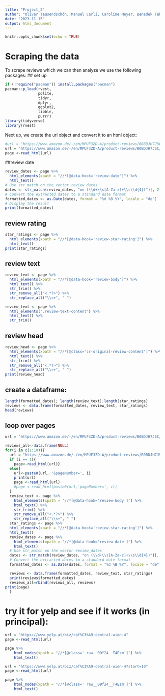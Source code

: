 ---
title: "Project_2"
author: "Oliver Tausendschön, Manuel Carli, Caroline Meyer, Benedek Takacs"
date: "2023-11-15"
output: html_document
---

```{r setup, include=FALSE}
knitr::opts_chunk$set(echo = TRUE)
```


# Scraping the data

To scrape reviews which we can then analyze we use the following packages:
## set up
```{r}
if (!require("pacman")) install.packages("pacman")
pacman::p_load(rvest,
               polite,
               tidyr,
               dplyr,
               ggplot2,
               tibble,
               purrr)
library(tidyverse)
library(rvest)
```
Next up, we create the url object and convert it to an html object:

```{r}
#url = "https://www.amazon.de/-/en/MPUF3ZD-A/product-reviews/B0BDJH7J5C/ref=cm_cr_arp_d_paging_btm_next_2?ie=UTF8&reviewerType=all_reviews&pageNumber=2"
url = "https://www.amazon.de/-/en/MPUF3ZD-A/product-reviews/B0BDJH7J5C/ref=cm_cr_dp_d_show_all_btm?ie=UTF8&reviewerType=all_reviews"
page <-read_html(url)
```




##review date
```{r}
review_dates <- page %>%
  html_elements(xpath = "//*[@data-hook='review-date']") %>%
  html_text()
# Use str_match on the vector review_dates
dates <- str_match(review_dates, "on (\\d+\\s[A-Za-z]+\\s\\d{4})")[, 2]
# Convert the extracted dates to a standard date format
formatted_dates <- as.Date(dates, format = "%d %B %Y", locale = "de")
# Display the result
print(formatted_dates)
```
## review rating


```{r}
star_ratings <- page %>%
  html_elements(xpath = "//*[@data-hook='review-star-rating']") %>%
  html_text()
print(star_ratings)

```

## review text
```{r}
review_text <- page %>%
  html_elements(xpath = "//*[@data-hook='review-body']") %>%
  html_text() %>%
  str_trim() %>%
  str_remove_all("<.*?>") %>%
  str_replace_all("\\s+", " ")

```

```{r}
review_text <- page %>%
  html_elements(".review-text-content") %>%
  html_text() %>%
  str_trim()


```


## review head

```{r}
review_head <- page %>%
  html_elements(xpath = "//*[@class='cr-original-review-content']") %>%
  html_text() %>%
  str_trim() %>%
  str_remove_all("<.*?>") %>%
  str_replace_all("\\s+", " ")
print(review_head)
```

## create a dataframe:

```{r}
length(formatted_dates); length(review_text);length(star_ratings)
reviews <- data.frame(formatted_dates, review_text, star_ratings)
head(reviews)

```

## loop over pages

```{r}
url = "https://www.amazon.de/-/en/MPUF3ZD-A/product-reviews/B0BDJH7J5C/ref=cm_cr_getr_d_paging_btm_prev_1?ie=UTF8&reviewerType=all_reviews"

reviews_all<-data.frame(NULL)
for(i in c(1:10)){
  url = "https://www.amazon.de/-/en/MPUF3ZD-A/product-reviews/B0BDJH7J5C/ref=cm_cr_getr_d_paging_btm_prev_1?ie=UTF8&reviewerType=all_reviews"
  if (i == 1){
    page<-read_html(url)}
  else{
    url<-paste0(url, '&pageNumber=', i)
    print(url)
    page <-read_html(url)
    #page <-read_html(paste0(url,'pageNumber=', i))
  }
  review_text <- page %>%
    html_elements(xpath = "//*[@data-hook='review-body']") %>%
    html_text() %>%
    str_trim() %>%
    str_remove_all("<.*?>") %>%
    str_replace_all("\\s+", " ")
  star_ratings <- page %>%
  html_elements(xpath = "//*[@data-hook='review-star-rating']") %>%
  html_text()
  review_dates <- page %>%
    html_elements(xpath = "//*[@data-hook='review-date']") %>%
    html_text()
  # Use str_match on the vector review_dates
  dates <- str_match(review_dates, "on (\\d+\\s[A-Za-z]+\\s\\d{4})")[, 2]
  # Convert the extracted dates to a standard date format
  formatted_dates <- as.Date(dates, format = "%d %B %Y", locale = "de")

  reviews <- data.frame(formatted_dates, review_text, star_ratings)
  print(reviews$formatted_dates)
  reviews_all=rbind(reviews_all, reviews)
print(page)
  }

```



# try it for yelp and see if it works (in principal):

```{r}
url = "https://www.yelp.at/biz/caf%C3%A9-central-wien-4"
page <-read_html(url)

page %>% 
    html_nodes(xpath = "//*[@class=' raw__09f24__T4Ezm']") %>%
    html_text()
```

```{r}
url = "https://www.yelp.at/biz/caf%C3%A9-central-wien-4?start=10"
page <-read_html(url)

page %>% 
    html_nodes(xpath = "//*[@class=' raw__09f24__T4Ezm']") %>%
    html_text()
```